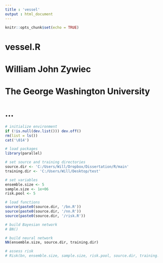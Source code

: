 ```yaml
---
title : 'vessel'
output : html_document
---
```


```r

knitr::opts_chunk$set(echo = TRUE)

```

# vessel.R
#
# William John Zywiec
# The George Washington University
#
# ...

```r

# initialize environment
if (!is.null(dev.list())) dev.off()
rm(list = ls())
cat('\014')

# load packages
library(parallel)

# set source and training directories
source.dir <- 'C:/Users/Will/Dropbox/Dissertation/R/main'
training.dir <- 'C:/Users/Will/Desktop/test'

# set variables
ensemble.size <- 5
sample.size <- 1e+06
risk.pool <- 5

# load functions
source(paste0(source.dir, '/bn.R'))
source(paste0(source.dir, '/nn.R'))
source(paste0(source.dir, '/risk.R'))

```

```r

# build Bayesian network
# BN()

```

```r

# build neural network
NN(ensemble.size, source.dir, training.dir)

```

```r

# assess risk
# Risk(bn, ensemble.size, sample.size, risk.pool, source.dir, training.dir)

```
